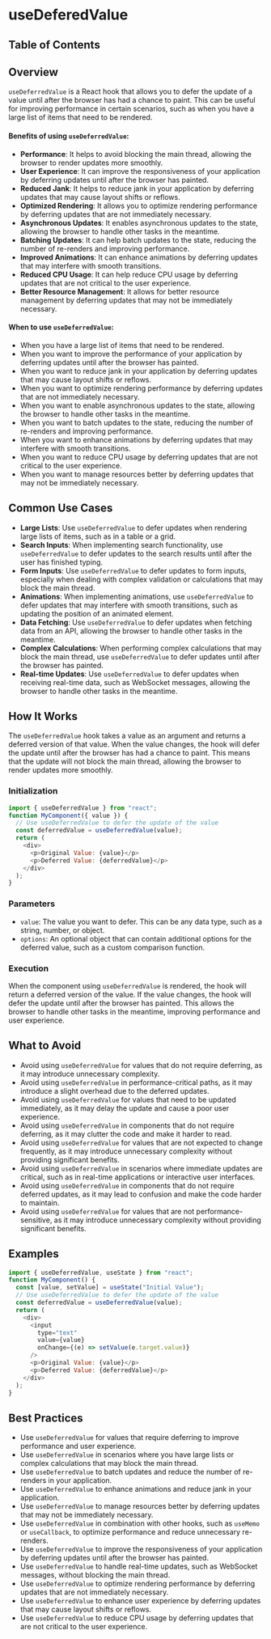 
# useDeferedValue

## Table of Contents

## Overview

`useDeferredValue` is a React hook that allows you to defer the update of a value until after the browser has had a chance to paint. This can be useful for improving performance in certain scenarios, such as when you have a large list of items that need to be rendered.

#### Benefits of using `useDeferredValue`:

- **Performance**: It helps to avoid blocking the main thread, allowing the browser to render updates more smoothly.
- **User Experience**: It can improve the responsiveness of your application by deferring updates until after the browser has painted.
- **Reduced Jank**: It helps to reduce jank in your application by deferring updates that may cause layout shifts or reflows.
- **Optimized Rendering**: It allows you to optimize rendering performance by deferring updates that are not immediately necessary.
- **Asynchronous Updates**: It enables asynchronous updates to the state, allowing the browser to handle other tasks in the meantime.
- **Batching Updates**: It can help batch updates to the state, reducing the number of re-renders and improving performance.
- **Improved Animations**: It can enhance animations by deferring updates that may interfere with smooth transitions.
- **Reduced CPU Usage**: It can help reduce CPU usage by deferring updates that are not critical to the user experience.
- **Better Resource Management**: It allows for better resource management by deferring updates that may not be immediately necessary.

#### When to use `useDeferredValue`:

- When you have a large list of items that need to be rendered.
- When you want to improve the performance of your application by deferring updates until after the browser has painted.
- When you want to reduce jank in your application by deferring updates that may cause layout shifts or reflows.
- When you want to optimize rendering performance by deferring updates that are not immediately necessary.
- When you want to enable asynchronous updates to the state, allowing the browser to handle other tasks in the meantime.
- When you want to batch updates to the state, reducing the number of re-renders and improving performance.
- When you want to enhance animations by deferring updates that may interfere with smooth transitions.
- When you want to reduce CPU usage by deferring updates that are not critical to the user experience.
- When you want to manage resources better by deferring updates that may not be immediately necessary.

## Common Use Cases

- **Large Lists**: Use `useDeferredValue` to defer updates when rendering large lists of items, such as in a table or a grid.
- **Search Inputs**: When implementing search functionality, use `useDeferredValue` to defer updates to the search results until after the user has finished typing.
- **Form Inputs**: Use `useDeferredValue` to defer updates to form inputs, especially when dealing with complex validation or calculations that may block the main thread.
- **Animations**: When implementing animations, use `useDeferredValue` to defer updates that may interfere with smooth transitions, such as updating the position of an animated element.
- **Data Fetching**: Use `useDeferredValue` to defer updates when fetching data from an API, allowing the browser to handle other tasks in the meantime.
- **Complex Calculations**: When performing complex calculations that may block the main thread, use `useDeferredValue` to defer updates until after the browser has painted.
- **Real-time Updates**: Use `useDeferredValue` to defer updates when receiving real-time data, such as WebSocket messages, allowing the browser to handle other tasks in the meantime.

## How It Works

The `useDeferredValue` hook takes a value as an argument and returns a deferred version of that value. When the value changes, the hook will defer the update until after the browser has had a chance to paint. This means that the update will not block the main thread, allowing the browser to render updates more smoothly.

### Initialization

```javascript
import { useDeferredValue } from "react";
function MyComponent({ value }) {
  // Use useDeferredValue to defer the update of the value
  const deferredValue = useDeferredValue(value);
  return (
    <div>
      <p>Original Value: {value}</p>
      <p>Deferred Value: {deferredValue}</p>
    </div>
  );
}
```

### Parameters

- `value`: The value you want to defer. This can be any data type, such as a string, number, or object.
- `options`: An optional object that can contain additional options for the deferred value, such as a custom comparison function.

### Execution

When the component using `useDeferredValue` is rendered, the hook will return a deferred version of the value. If the value changes, the hook will defer the update until after the browser has painted. This allows the browser to handle other tasks in the meantime, improving performance and user experience.

## What to Avoid

- Avoid using `useDeferredValue` for values that do not require deferring, as it may introduce unnecessary complexity.
- Avoid using `useDeferredValue` in performance-critical paths, as it may introduce a slight overhead due to the deferred updates.
- Avoid using `useDeferredValue` for values that need to be updated immediately, as it may delay the update and cause a poor user experience.
- Avoid using `useDeferredValue` in components that do not require deferring, as it may clutter the code and make it harder to read.
- Avoid using `useDeferredValue` for values that are not expected to change frequently, as it may introduce unnecessary complexity without providing significant benefits.
- Avoid using `useDeferredValue` in scenarios where immediate updates are critical, such as in real-time applications or interactive user interfaces.
- Avoid using `useDeferredValue` in components that do not require deferred updates, as it may lead to confusion and make the code harder to maintain.
- Avoid using `useDeferredValue` for values that are not performance-sensitive, as it may introduce unnecessary complexity without providing significant benefits.

## Examples

```javascript
import { useDeferredValue, useState } from "react";
function MyComponent() {
  const [value, setValue] = useState("Initial Value");
  // Use useDeferredValue to defer the update of the value
  const deferredValue = useDeferredValue(value);
  return (
    <div>
      <input
        type="text"
        value={value}
        onChange={(e) => setValue(e.target.value)}
      />
      <p>Original Value: {value}</p>
      <p>Deferred Value: {deferredValue}</p>
    </div>
  );
}
```

## Best Practices

- Use `useDeferredValue` for values that require deferring to improve performance and user experience.
- Use `useDeferredValue` in scenarios where you have large lists or complex calculations that may block the main thread.
- Use `useDeferredValue` to batch updates and reduce the number of re-renders in your application.
- Use `useDeferredValue` to enhance animations and reduce jank in your application.
- Use `useDeferredValue` to manage resources better by deferring updates that may not be immediately necessary.
- Use `useDeferredValue` in combination with other hooks, such as `useMemo` or `useCallback`, to optimize performance and reduce unnecessary re-renders.
- Use `useDeferredValue` to improve the responsiveness of your application by deferring updates until after the browser has painted.
- Use `useDeferredValue` to handle real-time updates, such as WebSocket messages, without blocking the main thread.
- Use `useDeferredValue` to optimize rendering performance by deferring updates that are not immediately necessary.
- Use `useDeferredValue` to enhance user experience by deferring updates that may cause layout shifts or reflows.
- Use `useDeferredValue` to reduce CPU usage by deferring updates that are not critical to the user experience.
